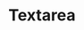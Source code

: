 ---
type: component
title: Textarea
category: Form
description: A textarea component.
status: todo
---